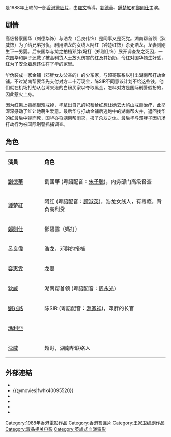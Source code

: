 {{电影信息框
| name = 獵鷹計劃
| original_name = ''{{lang|en|Walk On Fire}}''
| image = Walk On Fire.jpg
| caption = 
| director = [[羅文_(導演)|羅文]]
| producer = [[吳思遠|吳思遠]]
| producer_2 = 劉嘉蔚
| writer = [[王家衛|王家衛]]
| starring = [[劉德華|劉德華]]<br />[[鍾楚紅|鍾楚紅]]<br />[[鄭則仕|鄭則仕]]
| music = [[鄧少林|鄧少林]]
| cinematography = [[黃永恆|黃永恆]]
| editing = [[潘雄|潘雄]]
| production_company = [[思遠影業公司|思遠影業公司]]
| distributor = 
| released = {{film date|1988|6|24}}
| runtime = 104 分钟
| country = {{英屬香港電影}}
| language = 粵語
| gross = [[港元|HK$]] 12,936,236.00
| preceded_by = 
| followed_by = 
| amg_id = 1:270772
| imdb_id = tt0095520
}}

{{engname|《獵鷹計劃》|''Walk On Fire''}}是1988年上映的一部[[香港電影|香港警匪片]]，由[[羅文_(導演)|羅文]]執導，[[劉德華|劉德華]]、[[鍾楚紅|鍾楚紅]]和[[鄭則仕|鄭則仕]]主演。

== 剧情 ==
高级督察国华（刘德华饰）与浩龙（吕良伟饰）是同事又是死党。湖南帮首领（狄威饰）为了给兄弟报仇，利用浩龙的女线人阿红（钟楚红饰）杀死浩龙，龙妻则刚生下一男婴。后来国华与龙之拍档邓胖/妈打（郑则仕饰）展开调查龙之死因，一次国华和胖子还救了被高利贷人士放火伤害的红及其奶奶，令红对国华顿生好感，红为了安全着想还住在了华的家里。

华伪装成一家金铺（邓胖女友父亲的）的少东家，与超哥联系以引出湖南帮打劫金铺。不过湖南帮要华先支付对方二十万现金，陈SIR不同意该计划不给这些钱，他们就在机场打劫从台湾来港的白粉买家以夺取黑金，怎料对方是国际刑警假扮的，因此惹火上身。

因为红患上毒瘾很难戒掉，华拿出自己的积蓄给红想让她去大屿山戒毒治疗，此举深深感动了红让她萌生爱意。最后华与打劫金铺后逃跑中的湖南帮火并，返回找华的红最后中弹而死，国华亦将湖南帮消灭，报了杀友之仇。最后华与邓胖子因机场打劫行为被国际刑警抓捕调查。

== 角色 ==
{|class="wikitable" width="57%"
|- style="background:cornflowerblue; color:white" align=center
|style="width:1%"|'''演員'''||style="width:5%"|'''角色'''
|-
|[[劉德華|劉德華]]|| 劉國華 (粵語配音：[[朱子聰|朱子聰]])，内务部门高级督查
|-
|[[鍾楚紅|鍾楚紅]] || 阿红 (粵語配音：[[譚淑英|譚淑英]])，浩龙女线人，有毒瘾，背负高利贷
|-
|[[鄭則仕|鄭則仕]] || 鄧碧雲（媽打）
|-
|[[呂良偉|呂良偉]] || 浩龙，邓胖的搭档
|-
|[[容惠雯|容惠雯]] || 龙妻
|-
|[[狄威|狄威]] || 湖南帮首领 (粵語配音：[[周永光|周永光]])
|-
|[[劉兆銘|劉兆銘]] ||陈SIR (粵語配音：[[源家祥|源家祥]])，邓胖的长官
|-
|[[瑪利亞|瑪利亞]] ||
|-
|[[沈威|沈威]]　|| 超哥，湖南帮联络人
|}

== 外部連結 ==
*{{hkmdb title|7043}}
*{{@movies|fwhk40095520}}
*{{Mtime|18372}}
*{{douban}}
*{{Amg movie|270772}}
*{{imdb title|0095520}}

{{刘德华}}
{{DEFAULTSORT:lieying}}
[[Category:1988年香港電影作品|Category:1988年香港電影作品]]
[[Category:香港警匪片|Category:香港警匪片]]
[[Category:王家卫编剧作品|Category:王家卫编剧作品]]
[[Category:毒品相关电影|Category:毒品相关电影]]
[[Category:英雄式血灑電影|Category:英雄式血灑電影]]